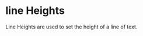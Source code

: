 
<Meta title="Utilities/Tokens/Line Heights" />

# line Heights

<p style={{
  fontSize: '0.95rem',
  fontWeight: 'normal',
  marginBottom: '1rem'
}}>
  Line Heights are used to set the height of a line of text.
</p>

<TokensGrid tokens={lineHeights} />